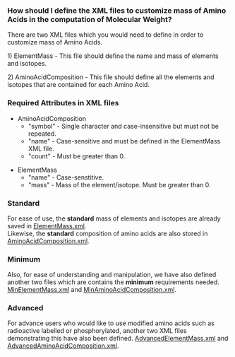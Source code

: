 ===How should I define the XML files to customize mass of Amino Acids in the computation of Molecular Weight?===

There are two XML files which you would need to define in order to customize mass of Amino Acids.

1) ElementMass - This file should define the name and mass of elements and isotopes.

2) AminoAcidComposition - This file should define all the elements and isotopes that are contained for each Amino Acid.

===Required Attributes in XML files===

* AminoAcidComposition
** "symbol" - Single character and case-insensitive but must not be repeated.
** "name" - Case-sensitive and must be defined in the ElementMass XML file.
** "count" - Must be greater than 0.

* ElementMass
** "name" - Case-senstitive.
** "mass" - Mass of the element/isotope. Must be greater than 0.

===Standard===

For ease of use, the <b>standard</b> mass of elements and isotopes are already saved in [[BioJava:CookBook:AAPROP:ElementMass.xml|ElementMass.xml]]. <br/>
Likewise, the <b>standard</b> composition of amino acids are also stored in [[BioJava:CookBook:AAPROP:AminoAcidComposition.xml|AminoAcidComposition.xml]].

===Minimum===

Also, for ease of understanding and manipulation, we have also defined another two files which are contains the <b>minimum</b> requirements needed.<br/>
[[BioJava:CookBook:AAPROP:MinElementMass.xml|MinElementMass.xml]] and [[BioJava:CookBook:AAPROP:MinAminoAcidComposition.xml|MinAminoAcidComposition.xml]].

===Advanced===

For advance users who would like to use modified amino acids such as radioactive labelled or phosphorylated, another two XML files demonstrating this have also been defined.
[[BioJava:CookBook:AAPROP:AdvancedElementMass.xml|AdvancedElementMass.xml]] and [[BioJava:CookBook:AAPROP:AdvancedAminoAcidComposition.xml|AdvancedAminoAcidComposition.xml]].
